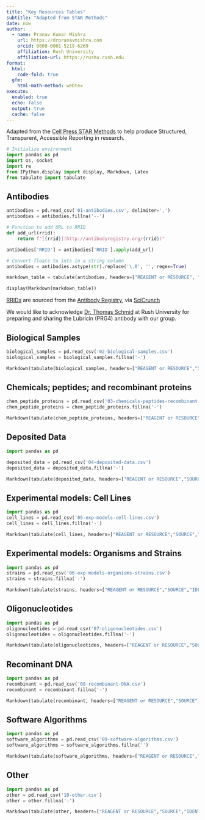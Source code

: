 ```yaml
---
title: "Key Resources Tables"
subtitle: "Adapted from STAR Methods"
date: now
author:
  - name: Pranav Kumar Mishra
    url: https://drpranavmishra.com
    orcid: 0000-0001-5219-6269
    affiliation: Rush University
    affiliation-url: https://rushu.rush.edu
format:
  html:
    code-fold: true
  gfm:
    html-math-method: webtex
execute: 
  enabled: true
  echo: false
  output: true
  cache: false
---
```


Adapted from the [Cell Press STAR Methods](https://www.cell.com/star-authors-guide) to help produce Structured, Transparent, Accessible Reporting in research.

```python
# Initialize environment
import pandas as pd
import os, socket
import re
from IPython.display import display, Markdown, Latex
from tabulate import tabulate

```

## Antibodies
```python
antibodies = pd.read_csv('01-antibodies.csv', delimiter=',')
antibodies = antibodies.fillna('--')

# Function to add URL to RRID
def add_url(rrid):
    return f"[{rrid}](http://antibodyregistry.org/{rrid})"

antibodies['RRID'] = antibodies['RRID'].apply(add_url)

# Convert floats to ints in a string column
antibodies = antibodies.astype(str).replace('\.0', '', regex=True)

markdown_table = tabulate(antibodies, headers=["REAGENT or RESOURCE", "SOURCE", "IDENTIFIER", "Size (kDA)", "Source", "Target", "RRID"], numalign='left', stralign='left', showindex="never", tablefmt="grid")

display(Markdown(markdown_table))

```

::: {.callout-note}
[RRIDs](https://scicrunch.org/resources/rin/rrids) are sourced from the [Antibody Registry](http://antibodyregistry.org/), via [SciCrunch](https://scicrunch.org/resources/rin/rrids)

:::

We would like to acknowledge [Dr. Thomas Schmid](https://www.rushu.rush.edu/faculty/thomas-schmid-phd) at Rush University for preparing and sharing the Lubricin (PRG4) antibody with our group.


## Biological Samples
```python
biological_samples = pd.read_csv('02-biological-samples.csv')
biological_samples = biological_samples.fillna('-')

Markdown(tabulate(biological_samples, headers=["REAGENT or RESOURCE","SOURCE","IDENTIFIER"], numalign='left', stralign='left', showindex="never", tablefmt="grid"))

```


## Chemicals; peptides; and recombinant proteins

```python
chem_peptide_proteins = pd.read_csv('03-chemicals-peptides-recombinant-proteins.csv')
chem_peptide_proteins = chem_peptide_proteins.fillna('-')

Markdown(tabulate(chem_peptide_proteins, headers=["REAGENT or RESOURCE","SOURCE","IDENTIFIER"], numalign='left', stralign='left', showindex="never", tablefmt="grid"))

```

## Deposited Data

```python
import pandas as pd

deposited_data = pd.read_csv('04-deposited-data.csv')
deposited_data = deposited_data.fillna('-')

Markdown(tabulate(deposited_data, headers=["REAGENT or RESOURCE","SOURCE","IDENTIFIER"], numalign='left', stralign='left', showindex="never", tablefmt="grid"))
```


## Experimental models: Cell Lines

```python
import pandas as pd
cell_lines = pd.read_csv('05-exp-models-cell-lines.csv')
cell_lines = cell_lines.fillna('-')

Markdown(tabulate(cell_lines, headers=["REAGENT or RESOURCE","SOURCE","IDENTIFIER"], numalign='left', stralign='left', showindex="never", tablefmt="grid"))
```

## Experimental models: Organisms and Strains

```python
import pandas as pd
strains = pd.read_csv('06-exp-models-organisms-strains.csv')
strains = strains.fillna('-')

Markdown(tabulate(strains, headers=["REAGENT or RESOURCE","SOURCE","IDENTIFIER"], numalign='left', stralign='left', showindex="never", tablefmt="grid"))
```


## Oligonucleotides

```python
import pandas as pd
oligonucleotides = pd.read_csv('07-oligonucleotides.csv')
oligonucleotides = oligonucleotides.fillna('-')

Markdown(tabulate(oligonucleotides, headers=["REAGENT or RESOURCE","SOURCE","IDENTIFIER"], numalign='left', stralign='left', showindex="never", tablefmt="grid"))
```

## Recominant DNA

```python
import pandas as pd
recombinant = pd.read_csv('08-recombinant-DNA.csv')
recombinant = recombinant.fillna('-')

Markdown(tabulate(recombinant, headers=["REAGENT or RESOURCE","SOURCE","IDENTIFIER"], numalign='left', stralign='left', showindex="never", tablefmt="grid"))
```

## Software Algorithms

```python
import pandas as pd
software_algorithms = pd.read_csv('09-software-algorithms.csv')
software_algorithms = software_algorithms.fillna('')

Markdown(tabulate(software_algorithms, headers=["REAGENT or RESOURCE","SOURCE","IDENTIFIER"], numalign='left', stralign='left', showindex="never", tablefmt="grid"))
```

## Other

```python
import pandas as pd
other = pd.read_csv('10-other.csv')
other = other.fillna('-')

Markdown(tabulate(other, headers=["REAGENT or RESOURCE","SOURCE","IDENTIFIER"], numalign='left', stralign='left', showindex="never", tablefmt="grid"))

```